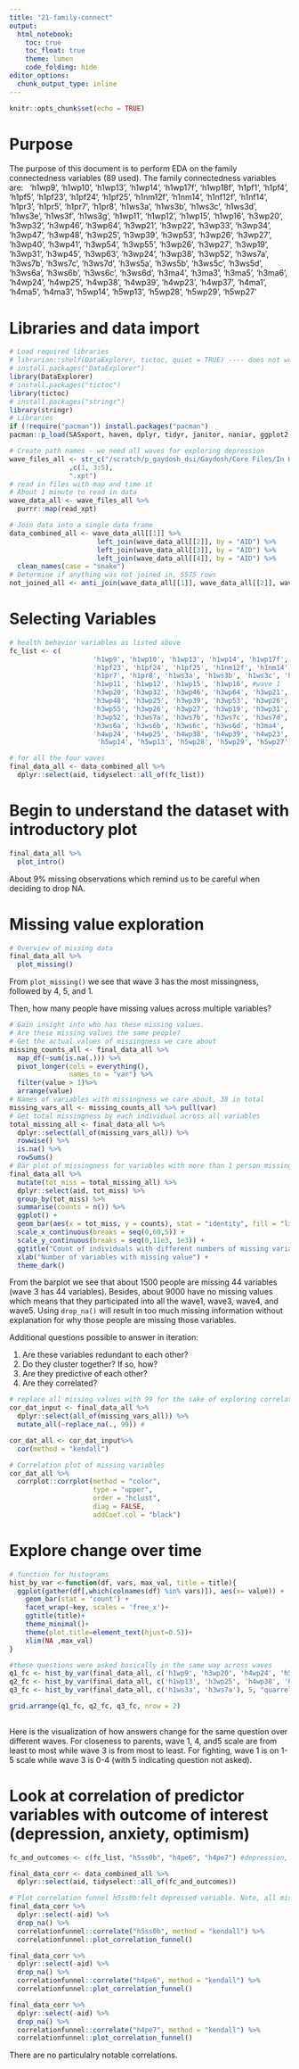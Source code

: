 ```yaml
---
title: "21-family-connect"
output: 
  html_notebook:
    toc: true
    toc_float: true
    theme: lumen
    code_folding: hide
editor_options: 
  chunk_output_type: inline
---
```


```r
knitr::opts_chunk$set(echo = TRUE)
```

# Purpose

The purpose of this document is to perform EDA on the family connectedness variables (89 used).
The family connectedness variables are: \ 
'h1wp9', 'h1wp10', 'h1wp13', 'h1wp14', 'h1wp17f', 'h1wp18f', 'h1pf1', 'h1pf4', 'h1pf5', 'h1pf23', 'h1pf24', 'h1pf25', 'h1nm12f', 'h1nm14', 'h1nf12f', 'h1nf14', 'h1pr3', 'h1pr5', 'h1pr7', 'h1pr8', 'h1ws3a', 'h1ws3b', 'h1ws3c', 'h1ws3d', 'h1ws3e', 'h1ws3f', 'h1ws3g', 'h1wp11', 'h1wp12', 'h1wp15', 'h1wp16',
'h3wp20', 'h3wp32', 'h3wp46', 'h3wp64', 'h3wp21', 'h3wp22', 'h3wp33', 'h3wp34', 'h3wp47', 'h3wp48', 'h3wp25', 'h3wp39', 'h3wp53', 'h3wp26', 'h3wp27', 'h3wp40', 'h3wp41', 'h3wp54', 'h3wp55', 'h3wp26', 'h3wp27', 'h3wp19', 'h3wp31', 'h3wp45', 'h3wp63', 'h3wp24', 'h3wp38', 'h3wp52', 'h3ws7a', 'h3ws7b', 'h3ws7c', 'h3ws7d', 'h3ws5a', 'h3ws5b', 'h3ws5c', 'h3ws5d', 'h3ws6a', 'h3ws6b', 'h3ws6c', 'h3ws6d', 'h3ma4', 'h3ma3', 'h3ma5', 'h3ma6',
'h4wp24', 'h4wp25', 'h4wp38', 'h4wp39', 'h4wp23', 'h4wp37', 'h4ma1', 'h4ma5', 'h4ma3',
'h5wp14', 'h5wp13', 'h5wp28', 'h5wp29', 'h5wp27'


# Libraries and data import

```r
# Load required libraries
# librarian::shelf(DataExplorer, tictoc, quiet = TRUE) ---- does not work
# install.packages("DataExplorer")
library(DataExplorer)
# install.packages("tictoc")
library(tictoc)
# install.packages("stringr")
library(stringr)
# Libraries
if (!require("pacman")) install.packages("pacman")
pacman::p_load(SASxport, haven, dplyr, tidyr, janitor, naniar, ggplot2, Hmisc, purrr, scales, reshape, HH, tibble, likert, reshape2,forcats,splitstackshape,rsample,corrplot, correlationfunnel,gridExtra,graphics)
```


```r
# Create path names - we need all waves for exploring depression
wave_files_all <- str_c("/scratch/p_gaydosh_dsi/Gaydosh/Core Files/In Home Interview Files/wave"
               ,c(1, 3:5),
               ".xpt")
# read in files with map and time it
# About 1 minute to read in data
wave_data_all <- wave_files_all %>%
  purrr::map(read_xpt)
```



```r
# Join data into a single data frame
data_combined_all <- wave_data_all[[1]] %>% 
                      left_join(wave_data_all[[2]], by = "AID") %>%
                      left_join(wave_data_all[[3]], by = "AID") %>%
                      left_join(wave_data_all[[4]], by = "AID") %>% 
  clean_names(case = "snake")
# Determine if anything was not joined in, 5575 rows
not_joined_all <- anti_join(wave_data_all[[1]], wave_data_all[[2]], wave_data_all[[3]],wave_data_all[[4]],by = "AID")
```




# Selecting Variables

```r
# health behavior variables as listed above
fc_list <- c(
                     'h1wp9', 'h1wp10', 'h1wp13', 'h1wp14', 'h1wp17f', 'h1wp18f', 'h1pf1', 'h1pf4', 'h1pf5', 
                     'h1pf23', 'h1pf24', 'h1pf25', 'h1nm12f', 'h1nm14', 'h1nf12f', 'h1nf14', 'h1pr3', 'h1pr5', 
                     'h1pr7', 'h1pr8', 'h1ws3a', 'h1ws3b', 'h1ws3c', 'h1ws3d', 'h1ws3e', 'h1ws3f', 'h1ws3g', 
                     'h1wp11', 'h1wp12', 'h1wp15', 'h1wp16', #wave 1
                     'h3wp20', 'h3wp32', 'h3wp46', 'h3wp64', 'h3wp21', 'h3wp22', 'h3wp33', 'h3wp34', 'h3wp47', 
                     'h3wp48', 'h3wp25', 'h3wp39', 'h3wp53', 'h3wp26', 'h3wp27', 'h3wp40', 'h3wp41', 'h3wp54', 
                     'h3wp55', 'h3wp26', 'h3wp27', 'h3wp19', 'h3wp31', 'h3wp45', 'h3wp63', 'h3wp24', 'h3wp38', 
                     'h3wp52', 'h3ws7a', 'h3ws7b', 'h3ws7c', 'h3ws7d', 'h3ws5a', 'h3ws5b', 'h3ws5c', 'h3ws5d', 
                     'h3ws6a', 'h3ws6b', 'h3ws6c', 'h3ws6d', 'h3ma4', 'h3ma3', 'h3ma5', 'h3ma6', #wave 3
                     'h4wp24', 'h4wp25', 'h4wp38', 'h4wp39', 'h4wp23', 'h4wp37', 'h4ma1', 'h4ma5', 'h4ma3', #wave 4
                      'h5wp14', 'h5wp13', 'h5wp28', 'h5wp29', 'h5wp27') # Wave 5

```


```r
# for all the four waves
final_data_all <- data_combined_all %>%
  dplyr::select(aid, tidyselect::all_of(fc_list))
```



# Begin to understand the dataset with introductory plot

```r
final_data_all %>% 
  plot_intro()
```

About 9% missing observations which remind us to be careful when deciding to drop NA.



# Missing value exploration

```r
# Overview of missing data
final_data_all %>% 
  plot_missing()
```

From `plot_missing()` we see that wave 3 has the most missingness, followed by 4, 5, and 1.

Then, how many people have missing values across multiple variables? 


```r
# Gain insight into who has these missing values. 
# Are these missing values the same people?
# Get the actual values of missingness we care about
missing_counts_all <- final_data_all %>%
  map_df(~sum(is.na(.))) %>% 
  pivot_longer(cols = everything(),
               names_to = "var") %>%
  filter(value > 1)%>%
  arrange(value)
# Names of variables with missingness we care about, 38 in total
missing_vars_all <- missing_counts_all %>% pull(var)
# Get total missingness by each individual across all variables
total_missing_all <- final_data_all %>% 
  dplyr::select(all_of(missing_vars_all)) %>% 
  rowwise() %>% 
  is.na() %>%
  rowSums()
# Bar plot of missingness for variables with more than 1 person missing
final_data_all %>% 
  mutate(tot_miss = total_missing_all) %>% 
  dplyr::select(aid, tot_miss) %>% 
  group_by(tot_miss) %>% 
  summarise(counts = n()) %>% 
  ggplot() +
  geom_bar(aes(x = tot_miss, y = counts), stat = "identity", fill = "light blue") +
  scale_x_continuous(breaks = seq(0,60,5)) +
  scale_y_continuous(breaks = seq(0,11e3, 1e3)) +
  ggtitle("Count of individuals with different numbers of missing variables") +
  xlab("Number of variables with missing value") +
  theme_dark()
```

From the barplot we see that about 1500 people are missing  44 variables (wave 3 has 44 variables). Besides, about 9000 have no missing values which means that they participated into all the wave1, wave3, wave4, and wave5. Using `drop_na()` will result in too much missing information without explanation for why those people are missing those variables.


Additional questions possible to answer in iteration: \

  1. Are these variables redundant to each other? \
  2. Do they cluster together? If so, how? \
  3. Are they predictive of each other? \
  4. Are they correlated?


```r
# replace all missing values with 99 for the sake of exploring correlation
cor_dat_input <- final_data_all %>%
  dplyr::select(all_of(missing_vars_all)) %>%
  mutate_all(~replace_na(., 99)) #

cor_dat_all <- cor_dat_input%>%
  cor(method = "kendall")

```
```r
# Correlation plot of missing variables
cor_dat_all %>% 
  corrplot::corrplot(method = "color",
                     type = "upper",
                     order = "hclust",
                     diag = FALSE,
                     addCoef.col = "black")
```


# Explore change over time

```r

# function for histograms
hist_by_var <-function(df, vars, max_val, title = title){
  ggplot(gather(df[,which(colnames(df) %in% vars)]), aes(x= value)) + 
    geom_bar(stat = 'count') + 
    facet_wrap(~key, scales = 'free_x')+
    ggtitle(title)+
    theme_minimal()+
    theme(plot.title=element_text(hjust=0.5))+
    xlim(NA ,max_val)
}

#these questions were asked basically in the same way across waves
q1_fc <- hist_by_var(final_data_all, c('h1wp9', 'h3wp20', 'h4wp24', 'h5wp14'),6, "closeness to mother")
q2_fc <- hist_by_var(final_data_all, c('h1wp13', 'h3wp25', 'h4wp38', 'h5wp28'), 6,"closeness to father") 
q3_fc <- hist_by_var(final_data_all, c('h1ws3a', 'h3ws7a'), 5, "quarrel with sibling 1")

grid.arrange(q1_fc, q2_fc, q3_fc, nrow = 2)
 
```


Here is the visualization of how answers change for the same question over different waves. 
For closeness to parents, wave 1, 4, and5 scale are from least to most while wave 3 is from most to least.
For fighting, wave 1 is on 1-5 scale while wave 3 is 0-4 (with 5 indicating question not asked).


# Look at correlation of predictor variables with outcome of interest (depression, anxiety, optimism)
```r
fc_and_outcomes <- c(fc_list, "h5ss0b", "h4pe6", "h4pe7") #depression, anxiety, optimism

final_data_corr <- data_combined_all %>%
  dplyr::select(aid, tidyselect::all_of(fc_and_outcomes))

# Plot correlation funnel h5ss0b:felt depressed variable. Note, all missing values are dropped.
final_data_corr %>% 
  dplyr::select(-aid) %>% 
  drop_na() %>%
  correlationfunnel::correlate("h5ss0b", method = "kendall") %>% 
  correlationfunnel::plot_correlation_funnel()

final_data_corr %>% 
  dplyr::select(-aid) %>% 
  drop_na() %>%
  correlationfunnel::correlate("h4pe6", method = "kendall") %>% 
  correlationfunnel::plot_correlation_funnel()

final_data_corr %>% 
  dplyr::select(-aid) %>% 
  drop_na() %>%
  correlationfunnel::correlate("h4pe7", method = "kendall") %>% 
  correlationfunnel::plot_correlation_funnel()

```


There are no particulalry notable correlations.


<br><br><br><br><br><br>